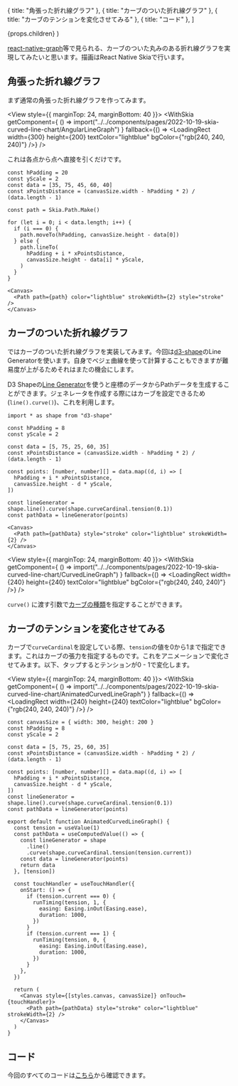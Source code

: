 


  { title: "角張った折れ線グラフ" },
  { title: "カーブのついた折れ線グラフ" },
  { title: "カーブのテンションを変化させてみる" },
  { title: "コード" },
]

  <PostLayout headlines={headlines} meta={meta}>
    {props.children}
  </PostLayout>
)

[react-native-graph](https://github.com/margelo/react-native-graph)等で見られる、カーブのついた丸みのある折れ線グラフを実現してみたいと思います。描画はReact Native Skiaで行います。

## 角張った折れ線グラフ

まず通常の角張った折れ線グラフを作ってみます。

<View style={{ marginTop: 24, marginBottom: 40 }}>
  <WithSkia
    getComponent={
      () => import("../../components/pages/2022-10-19-skia-curved-line-chart/AngularLineGraph")
    }
    fallback={() => <LoadingRect width={300} height={200} textColor="lightblue" bgColor={"rgb(240, 240, 240)"} />}
  />
</View>

これは各点から点へ直接を引くだけです。

```tsx
const hPadding = 20
const yScale = 2
const data = [35, 75, 45, 60, 40]
const xPointsDistance = (canvasSize.width - hPadding * 2) / (data.length - 1)

const path = Skia.Path.Make()

for (let i = 0; i < data.length; i++) {
  if (i === 0) {
    path.moveTo(hPadding, canvasSize.height - data[0])
  } else {
    path.lineTo(
      hPadding + i * xPointsDistance,
      canvasSize.height - data[i] * yScale,
    )
  }
}

<Canvas>
  <Path path={path} color="lightblue" strokeWidth={2} style="stroke" />
</Canvas>
```


## カーブのついた折れ線グラフ

ではカーブのついた折れ線グラフを実装してみます。今回は[d3-shape](https://github.com/d3/d3-shape)のLine Generatorを使います。自身でベジェ曲線を使って計算することもできますが難易度が上がるためそれはまたの機会にします。

D3 Shapeの[Line Generator](https://www.d3indepth.com/shapes/)を使うと座標のデータからPathデータを生成することができます。ジェネレータを作成する際にはカーブを設定できるため(`line().curve()`)、これを利用します。

```tsx
import * as shape from "d3-shape"

const hPadding = 8
const yScale = 2

const data = [5, 75, 25, 60, 35]
const xPointsDistance = (canvasSize.width - hPadding * 2) / (data.length - 1)

const points: [number, number][] = data.map((d, i) => [
  hPadding + i * xPointsDistance,
  canvasSize.height - d * yScale,
])

const lineGenerator = shape.line().curve(shape.curveCardinal.tension(0.1))
const pathData = lineGenerator(points)

<Canvas>
  <Path path={pathData} style="stroke" color="lightblue" strokeWidth={2} />
</Canvas>
```


<View style={{ marginTop: 24, marginBottom: 40 }}>
  <WithSkia
    getComponent={
      () => import("../../components/pages/2022-10-19-skia-curved-line-chart/CurvedLineGraph")
    }
    fallback={() => <LoadingRect width={240} height={240} textColor="lightblue" bgColor={"rgb(240, 240, 240)"} />}
  />
</View>


`curve()` に渡す引数で[カーブの種類](https://www.d3indepth.com/examples-merged/shapes/curve-explorer/)を指定することができます。

## カーブのテンションを変化させてみる

カーブで`curveCardinal`を設定している際、`tension`の値を0から1まで指定できます。これはカーブの張力を指定するものです。これをアニメーションで変化させてみます。以下、タップするとテンションが0 - 1で変化します。

<View style={{ marginTop: 24, marginBottom: 40 }}>
  <WithSkia
    getComponent={
      () => import("../../components/pages/2022-10-19-skia-curved-line-chart/AnimatedCurvedLineGraph")
    }
    fallback={() => <LoadingRect width={240} height={240} textColor="lightblue" bgColor={"rgb(240, 240, 240)"} />}
  />
</View>


```tsx
const canvasSize = { width: 300, height: 200 }
const hPadding = 8
const yScale = 2

const data = [5, 75, 25, 60, 35]
const xPointsDistance = (canvasSize.width - hPadding * 2) / (data.length - 1)

const points: [number, number][] = data.map((d, i) => [
  hPadding + i * xPointsDistance,
  canvasSize.height - d * yScale,
])
const lineGenerator = shape.line().curve(shape.curveCardinal.tension(0.1))
const pathData = lineGenerator(points)

export default function AnimatedCurvedLineGraph() {
  const tension = useValue(1)
  const pathData = useComputedValue(() => {
    const lineGenerator = shape
      .line()
      .curve(shape.curveCardinal.tension(tension.current))
    const data = lineGenerator(points)
    return data
  }, [tension])

  const touchHandler = useTouchHandler({
    onStart: () => {
      if (tension.current === 0) {
        runTiming(tension, 1, {
          easing: Easing.inOut(Easing.ease),
          duration: 1000,
        })
      }
      if (tension.current === 1) {
        runTiming(tension, 0, {
          easing: Easing.inOut(Easing.ease),
          duration: 1000,
        })
      }
    },
  })

  return (
    <Canvas style={[styles.canvas, canvasSize]} onTouch={touchHandler}>
      <Path path={pathData} style="stroke" color="lightblue" strokeWidth={2} />
    </Canvas>
  )
}
```

## コード

今回のすべてのコードは[こちら](https://github.com/gaishimo/omoidasu-tech-blog/tree/main/components/pages/2022-10-19-skia-curved-line-chart)から確認できます。
